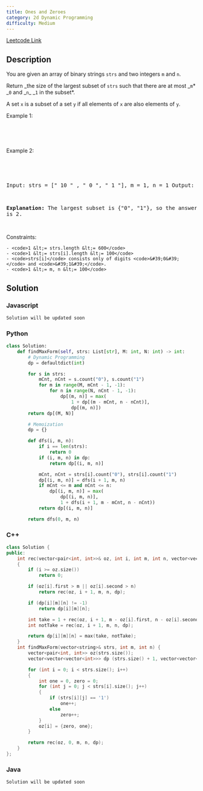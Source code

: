 ```yaml
---
title: Ones and Zeroes
category: 2d Dynamic Programming
difficulty: Medium
---
```


<Callout>

[Leetcode Link](https://leetcode.com/problems/ones-and-zeroes)

</Callout>

## Description

You are given an array of binary strings <code>strs</code> and two integers <code>m</code> and <code>n</code>.

Return _the size of the largest subset of <code>strs</code> such that there are at most _<code>m</code>\* _<code>0</code> and _<code>n</code>\_ \_<code>1</code> in the subset\*.

A set <code>x</code> is a subset of a set <code>y</code> if all elements of <code>x</code> are also elements of <code>y</code>.

Example 1:

<br />
<pre className="overflow-x-auto">

</pre>

Example 2:

<br />
<pre className="overflow-x-auto">

Input: strs = [&quot; 10 &quot; , &quot; 0 &quot;, &quot; 1 &quot;], m = 1, n = 1
Output: 2

<b>Explanation:</b> The largest subset is {&quot;0&quot;, &quot;1&quot;}, so the answer is 2.

</pre>

Constraints:

    - <code>1 &lt;= strs.length &lt;= 600</code>
    - <code>1 &lt;= strs[i].length &lt;= 100</code>
    - <code>strs[i]</code> consists only of digits <code>&#39;0&#39;</code> and <code>&#39;1&#39;</code>.
    - <code>1 &lt;= m, n &lt;= 100</code>

## Solution

### Javascript

```javascript
Solution will be updated soon
```

### Python

```python
class Solution:
    def findMaxForm(self, strs: List[str], M: int, N: int) -> int:
        # Dynamic Programming
        dp = defaultdict(int)

        for s in strs:
            mCnt, nCnt = s.count("0"), s.count("1")
            for m in range(M, mCnt - 1, -1):
                for n in range(N, nCnt - 1, -1):
                    dp[(m, n)] = max(
                        1 + dp[(m - mCnt, n - nCnt)],
                        dp[(m, n)])
        return dp[(M, N)]

        # Memoization
        dp = {}

        def dfs(i, m, n):
            if i == len(strs):
                return 0
            if (i, m, n) in dp:
                return dp[(i, m, n)]

            mCnt, nCnt = strs[i].count("0"), strs[i].count("1")
            dp[(i, m, n)] = dfs(i + 1, m, n)
            if mCnt <= m and nCnt <= n:
                dp[(i, m, n)] = max(
                    dp[(i, m, n)],
                    1 + dfs(i + 1, m - mCnt, n - nCnt))
            return dp[(i, m, n)]

        return dfs(0, m, n)

```

### C++

```cpp
class Solution {
public:
    int rec(vector<pair<int, int>>& oz, int i, int m, int n, vector<vector<vector<int>>>& dp)
    {
        if (i >= oz.size())
            return 0;

        if (oz[i].first > m || oz[i].second > n)
            return rec(oz, i + 1, m, n, dp);

        if (dp[i][m][n] != -1)
            return dp[i][m][n];

        int take = 1 + rec(oz, i + 1, m - oz[i].first, n - oz[i].second, dp);
        int notTake = rec(oz, i + 1, m, n, dp);

        return dp[i][m][n] = max(take, notTake);
    }
    int findMaxForm(vector<string>& strs, int m, int n) {
        vector<pair<int, int>> oz(strs.size());
        vector<vector<vector<int>>> dp (strs.size() + 1, vector<vector<int>>(m + 1, vector<int> (n + 1, -1)));

        for (int i = 0; i < strs.size(); i++)
        {
            int one = 0, zero = 0;
            for (int j = 0; j < strs[i].size(); j++)
            {
                if (strs[i][j] == '1')
                    one++;
                else
                    zero++;
            }
            oz[i] = {zero, one};
        }

        return rec(oz, 0, m, n, dp);
    }
};

```

### Java

```java
Solution will be updated soon
```
